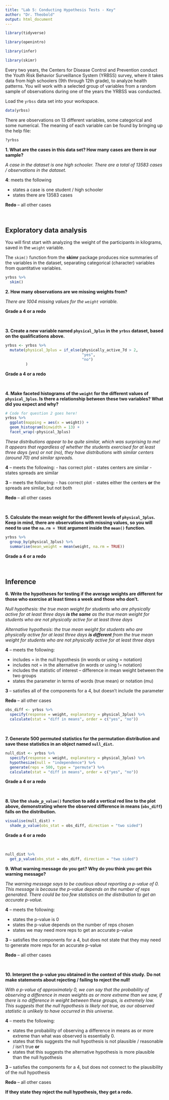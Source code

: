 ```yaml
---
title: "Lab 5: Conducting Hypothesis Tests - Key"
author: "Dr. Theobold"
output: html_document
---
```


```r
library(tidyverse)

library(openintro)

library(infer)

library(skimr)
```

Every two years, the Centers for Disease Control and Prevention conduct the
Youth Risk Behavior Surveillance System (YRBSS) survey, where it takes data from
high schoolers (9th through 12th grade), to analyze health patterns.
You will work with a selected group of variables from a random sample of
observations during one of the years the YRBSS was conducted.

Load the `yrbss` data set into your workspace.

```r
data(yrbss)
```

There are observations on 13 different variables, some categorical and some
numerical.
The meaning of each variable can be found by bringing up the help file:

```r
?yrbss
```

__1.  What are the cases in this data set? How many cases are there in our sample?__
<!-- Your answer goes below this line! -->

*A case in the dataset is one high schooler. There are a total of 13583 cases / observations in the dataset.*

**4**: meets the following 

- states a case is one student / high schooler
- states there are 13583 cases 

**Redo** -- all other cases

</br>

## Exploratory data analysis

You will first start with analyzing the weight of the participants in kilograms,
saved in the `weight` variable.

The `skim()` function from the **skimr** package produces nice summaries of the
variables in the dataset, separating categorical (character) variables from 
quantitative variables.

```r
yrbss %>% 
  skim()
```

__2.  How many observations are we missing weights from?__

*There are 1004 missing values for the `weight` variable.*

**Grade a 4 or a redo**

</br>

__3. Create a new variable named `physical_3plus` in the `yrbss` dataset, based on the qualifications above.__

```r
yrbss <- yrbss %>% 
  mutate(physical_3plus = if_else(physically_active_7d > 2, 
                                  "yes", 
                                  "no")
         )
```

**Grade a 4 or a redo**

</br>

__4.  Make faceted histograms of the `weight` for the different values of `physical_3plus`. Is there a relationship between these two variables? What did you expect and why?__

```r
# Code for question 2 goes here! 
yrbss %>% 
  ggplot(mapping = aes(x = weight)) + 
  geom_histogram(binwidth = 13) + 
  facet_wrap(~physical_3plus)
```

*These distributions appear to be quite similar, which was surprising to me! It appears that regardless of whether the students exercised for at least three days (yes) or not (no), they have distributions with similar centers (around 70) and similar spreads.*

**4** -- meets the following:
- has correct plot 
- states centers are similar 
- states spreads are similar

**3** -- meets the following:
- has correct plot 
- states either the centers **or** the spreads are similar, but not both

**Redo** -- all other cases

</br>

__5. Calculate the mean weight for the different levels of `physical_3plus`.__
__Keep in mind, there are observations with missing values, so you will need to use the `na.rm = TRUE` argument inside the `mean()` function.__ 

```r
yrbss %>%
  group_by(physical_3plus) %>%
  summarise(mean_weight = mean(weight, na.rm = TRUE))
```

**Grade a 4 or a redo**

</br>

## Inference

__6.  Write the hypotheses for testing if the average weights are different for those who exercise at least times a week and those who don't.__
<!-- Your answer goes below this line! -->

*Null hypothesis: the true mean weight for students who are physically active for 
at least three days __is the same__ as the true mean weight for students who are not 
physically active for at least three days*

*Alternative hypothesis: the true mean weight for students who are physically active
for at least three days __is different__ from the true mean weight for students who
are not physically active for at least three days*

**4** -- meets the following: 

- includes = in the null hypothesis (in words or using = notation)
- includes not = in the alternative (in words or using != notation)
- includes the statistic of interest -- difference in mean weight between the 
two groups
- states the parameter in terms of words (true mean) or notation (mu)

**3** -- satisfies all of the components for a 4, but doesn't include the 
parameter

**Redo** -- all other cases

```r
obs_diff <- yrbss %>%
  specify(response = weight, explanatory = physical_3plus) %>%
  calculate(stat = "diff in means", order = c("yes", "no"))
```

</br>

__7. Generate 500 permuted statistics for the permutation distribution and save these statistics in an object named `null_dist`.__

```r
null_dist <- yrbss %>%
  specify(response = weight, explanatory = physical_3plus) %>%
  hypothesize(null = "independence") %>%
  generate(reps = 500, type = "permute") %>%
  calculate(stat = "diff in means", order = c("yes", "no"))
```

**Grade a 4 or a redo**

</br>

__8. Use the `shade_p_value()` function to add a vertical red line to the plot above, demonstrating where the observed difference in means (`obs_diff`) falls on the distribution.__

```r
visualise(null_dist) + 
  shade_p_value(obs_stat = obs_diff, direction = "two sided")
```

**Grade a 4 or a redo**

</br>

```r
null_dist %>%
  get_p_value(obs_stat = obs_diff, direction = "two sided")
```

__9. What warning message do you get? Why do you think you get this warning message?__

*The warning message says to be cautious about reporting a p-value of 0. This 
message is because the p-value depends on the number of reps generated. There
could be too few statistics on the distribution to get an accurate p-value.*

**4** -- meets the following:

- states the p-value is 0
- states the p-value depends on the number of reps chosen
- states we may need more reps to get an accurate p-value

**3** -- satisfies the components for a 4, but does not state that they may need
to generate more reps for an accurate p-value

**Redo** -- all other cases

</br>

__10. Interpret the p-value you obtained in the context of this study.__
__Do not make statements about rejecting / failing to reject the null!__

*With a p-value of approximately 0, we can say that the probability of observing
a difference in mean weights as or more extreme than we saw, if there is no
difference in weight between these groups, is extremely low. This suggests that
the null hypothesis is likely not true, as our observed statistic is unlikely 
to have occurred in this universe.* 

**4** -- meets the following:

- states the probability of observing a difference in means as or more extreme 
than what was observed is essentially 0. 
- states that this suggests the null hypothesis is not plausible / reasonable / 
isn't true **or** 
- states that this suggests the alternative hypothesis is more plausible than 
the null hypothesis

**3** -- satisfies the components for a 4, but does not connect to the plausibility of the null hypothesis

**Redo** -- all other cases

**If they state they reject the null hypothesis, they get a redo.**